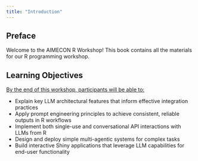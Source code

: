 ```yaml
---
title: "Introduction"
---
```


## Preface

Welcome to the AIMECON R Workshop! This book contains all the materials for our R programming workshop.

## Learning Objectives

[By the end of this workshop, participants will be able to:]{.underline}

-	Explain key LLM architectural features that inform effective integration practices
-	Apply prompt engineering principles to achieve consistent, reliable outputs in R workflows
-	Implement both single-use and conversational API interactions with LLMs from R
-	Design and deploy simple multi-agentic systems for complex tasks
-	Build interactive Shiny applications that leverage LLM capabilities for end-user functionality

